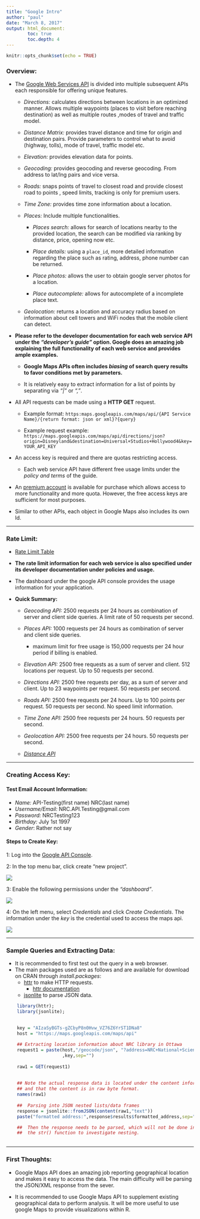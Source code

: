 ```yaml
---
title: "Google Intro"
author: "paul"
date: "March 8, 2017"
output: html_document:
        toc: true
        toc.depth: 4
---
```


```r
knitr::opts_chunk$set(echo = TRUE)
```


### Overview:
*   The [Google Web Services API](https://developers.google.com/maps/web-services/overview) is divided into multiple subsequent APIs each responsible for offering unique features.
    +   _Directions:_ calculates directions between locations in an optimized manner.
        Allows multiple waypoints (places to visit before reaching destination) as well as multiple routes
        ,modes of travel and traffic model.
    
    +   _Distance Matrix:_ provides travel distance and time for origin and destination pairs.
        Provide parameters to control what to avoid (highway, tolls), mode of travel, 
        traffic model etc.
    
    +   _Elevation:_ provides elevation data for points. 
    
    +   _Geocoding:_ provides geocoding and reverse geocoding. From address to lat/lng pairs 
        and vice versa.
    
    +   _Roads:_ snaps points of travel to closest road and provide closest road to points
                , speed limits, tracking is only for premium users.
    
    +   _Time Zone:_ provides time zone information about a location.
    
    +   _Places:_ Include multiple functionalities.
        +   _Places search:_ allows for search of locations nearby to the provided location,
            the search can be modified via ranking by distance, price, opening now etc.
            
        +   _Place details:_  using a `place_id`, more detailed information regarding the place
        such as rating, address, phone number can be returned.
        
        +   _Place photos:_ allows the user to obtain google server photos for a location.
        
        +   _Place autocomplete:_ allows for autocomplete of a incomplete place text.
        
    +   _Geolocation:_ returns a location and accuracy radius based on information about cell towers 
        and WiFi nodes that the mobile client can detect.

*   __Please refer to the developer documentation for each web service API
    under the _"developer's guide"_ option. Google does an amazing job explaining 
    the full functionality of each web service and provides ample examples.__
    +   __Google Maps APIs often includes _biasing_ of search query results to favor 
        conditions met by parameters.__
        
    +   It is relatively easy to extract information for a list of points by separating via _"|"_ or _","_.

*   All API requests can be made using a __HTTP GET__ request.
    +   Example format: `https:maps.googleapis.com/maps/api/{API Service Name}/{return format: json or xml}?{query}`
    
    +   Example request example: 
        `https://maps.googleapis.com/maps/api/directions/json?origin=Disneyland&destination=Universal+Studios+Hollywood4&key=YOUR_API_KEY`

*   An access key is required and there are quotas restricting access. 
    +    Each web service API have different free usage limits under the _policy and terms_ of the guide.
    

*   An [premium account](https://developers.google.com/maps/premium/usage-limits) is available for purchase 
    which allows access to more functionality and more quota. 
    However, the free access keys are sufficient for most purposes.

*   Similar to other APIs, each object in Google Maps also includes its own Id.


*****


### Rate Limit:
*   [Rate Limit Table](https://enterprise.google.com/maps/pricing/?utm_source=google&utm_medium=cpc&utm_campaign=2016-geo-na-endor-gmedia-search-us-br_bmm_en_refr_hv_price&utm_content=usca%7Cen%7Chybr%7C1001877%7C%7C%7Cbrand%7C%7Crefr_hv_price&utm_term=%2Bgoogle%20%2Bmap%20%2Bapi%20%2Bplans&creative=153855030923&gclid=Cj0KEQiA9P7FBRCtoO33_LGUtPQBEiQAU_tBgK-i1qyj1UvAJCLTGFzlZHbBPsgGs0l6T4mZBUbCka4aAsHz8P8HAQ#compare-editions)

*   __The rate limit information for each web service is also specified under its developer documentation
        under policies and usage.__

*   The dashboard under the google API console provides the usage information for your application.

*   __Quick Summary:__
    +   _Geocoding API:_ 2500 requests per 24 hours as combination of server and client
        side queries. A limit rate of 50 requests per second.
        
    +   _Places API:_ 1000 requests per 24 hours as combination of server and client
        side queries.
        +   maximum limit for free usage is 150,000 requests per 24 hour period if
            billing is enabled.
            
    +   _Elevation API:_ 2500 free requests as a sum of server and client.
        512 locations per request. Up to 50 requests per second.
        
    +   _Directions API:_ 2500 free requests per day, as a sum of server and client.
        Up to 23 waypoints per request. 50 requests per second.
        
    +   _Roads API:_ 2500 free requests per 24 hours. Up to 100 points
        per request. 50 requests per second. No speed limit information.
    
    +   _Time Zone API:_ 2500 free requests per 24 hours. 50 requests 
        per second.
    
    +   _Geolocation API:_ 2500 free requests per 24 hours.
        50 requests per second.
    
    +   [_Distance API_](https://developers.google.com/maps/documentation/distance-matrix/usage-limits)
    
    
*****

###  Creating Access Key:  



#### Test Email Account Information:

*   _Name:_   API-Testing(first name) NRC(last name)
*   _Username/Email:_   NRC.API.Testing@gmail.com
*   _Password:_   NRCTesting123
*   _Birthday:_   July 1st 1997
*   _Gender_: Rather  not say    

        
        
#### Steps to Create Key:
1:  Log into the [Google API Console](https://console.developers.google.com).   

2:  In the top menu bar, click create "new project".  

![](./Pictures/Create_New_Project.jpg)  

3:  Enable the following permissions under the _"dashboard"_.  

![](./Pictures/Enable_API.jpg)  

4:  On the left menu, select _Credentials_ and click _Create Credentials_. 
    The information under the _key_ is the credential used to access the maps api.  
    
![](./Pictures/Create_Key.jpg)


*****


### Sample Queries and Extracting Data:
*   It is recommended to first test out the query in a web browser. 
*   The main packages used are as follows and are available for download on CRAN through _install.packages_:
    +   [httr](https://cran.r-project.org/web/packages/httr/vignettes/quickstart.html) to make HTTP requests.
        +   [httr documentation](https://cran.r-project.org/web/packages/httr/httr.pdf)
    +   [jsonlite](https://cran.r-project.org/web/packages/jsonlite/vignettes/json-aaquickstart.html) to parse JSON data.

```r
    library(httr);
    library(jsonlite);
    
```


```r
    key = "AIzaSyBGTs-gZCbyP8n0Hvw_VZ76Z6YrST1DNa8"
    host = "https://maps.googleapis.com/maps/api"
    
    ## Extracting location information about NRC library in Ottawa
    request1 = paste(host,"/geocode/json", "?address=NRC+National+Science+Library&key="
                     ,key,sep="")
    
    raw1 = GET(request1)
    
    
    ## Note the actual response data is located under the content information 
    ## and that the content is in raw byte format.
    names(raw1)
    
    ##  Parsing into JSON nested lists/data frames
    response = jsonlite::fromJSON(content(raw1,"text"))
    paste("formatted address:",response$results$formatted_address,sep=" ");

    ##  Then the response needs to be parsed, which will not be done in this example. It is recommended to use 
    ##  the str() function to investigate nesting.
    

```

*****

###  First Thoughts:
*   Google Maps API does an amazing job reporting geographical location and makes it easy to access the data.
    The main difficulty will be parsing the JSON/XML response from the sever. 

*   It is recommended to use Google Maps API to supplement existing geographical data to perform analysis.
    It will be more useful to use google Maps to provide visualizations within R. 





